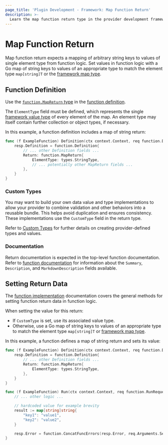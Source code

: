 ```yaml
---
page_title: 'Plugin Development - Framework: Map Function Return'
description: >-
  Learn the map function return type in the provider development framework.
---
```


# Map Function Return

Map function return expects a mapping of arbitrary string keys to values of single element type from function logic. Set values in function logic with a Go map of string keys to values of an appropriate type to match the element type `map[string]T` or the [framework map type](/terraform/plugin/framework/handling-data/types/map).

## Function Definition

Use the [`function.MapReturn` type](https://pkg.go.dev/github.com/hashicorp/terraform-plugin-framework/function#MapReturn) in the [function definition](/terraform/plugin/framework/functions/implementation#definition-method).

The `ElementType` field must be defined, which represents the single [framework value type](/terraform/plugin/framework/handling-data/types) of every element of the map. An element type may itself contain further collection or object types, if necessary.

In this example, a function definition includes a map of string return:

```go
func (f ExampleFunction) Definition(ctx context.Context, req function.DefinitionRequest, resp *function.DefinitionResponse) {
    resp.Definition = function.Definition{
        // ... other Definition fields ...
        Return: function.MapReturn{
            ElementType: types.StringType,
            // ... potentially other MapReturn fields ...
        },
    }
}
```

### Custom Types

You may want to build your own data value and type implementations to allow your provider to combine validation and other behaviors into a reusable bundle. This helps avoid duplication and ensures consistency. These implementations use the `CustomType` field in the return type.

Refer to [Custom Types](/terraform/plugin/framework/handling-data/types/custom) for further details on creating provider-defined types and values.

### Documentation

Return documentation is expected in the top-level function documentation. Refer to [function documentation](/terraform/plugin/framework/functions/documentation) for information about the `Summary`, `Description`, and `MarkdownDescription` fields available.

## Setting Return Data

The [function implementation](/terraform/plugin/framework/functions/implementation) documentation covers the general methods for setting function return data in function logic.

When setting the value for this return:

* If `CustomType` is set, use its associated value type.
* Otherwise, use a Go map of string keys to values of an appropriate type to match the element type `map[string]T` or [framework map type](/terraform/plugin/framework/handling-data/types/map).

In this example, a function defines a map of string return and sets its value:

```go
func (f ExampleFunction) Definition(ctx context.Context, req function.DefinitionRequest, resp *function.DefinitionResponse) {
    resp.Definition = function.Definition{
        // ... other Definition fields ...
        Return: function.MapReturn{
            ElementType: types.StringType,
        },
    }
}

func (f ExampleFunction) Run(ctx context.Context, req function.RunRequest, resp *function.RunResponse) {
    // ... other logic ...

    // hardcoded value for example brevity
    result := map[string]string{
        "key1": "value1",
        "key2": "value2",
    }

    resp.Error = function.ConcatFuncErrors(resp.Error, req.Arguments.Set(ctx, &result))
}
```
